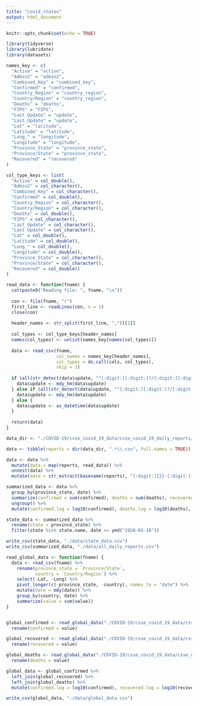 ```yaml
---
title: "covid_states"
output: html_document
---
```


```r
knitr::opts_chunk$set(echo = TRUE)
```


```r
library(tidyverse)
library(lubridate)
library(datasets)
```

```r


names_key <- c(
  "Active" = "active",
  "Admin2" = "admin2",
  "Combined_Key" = "combined_key",
  "Confirmed" = "confirmed",
  "Country_Region" = "country_region",
  "Country/Region" = "country_region",
  "Deaths" = "deaths",
  "FIPS" = "FIPS",
  "Last Update" = "update",
  "Last_Update" = "update",
  "Lat" = "latitude",
  "Latitude" = "latitude",
  "Long_" = "longitude",
  "Longitude" = "longitude",
  "Province_State" = "province_state",
  "Province/State" = "province_state",
  "Recovered" = "recovered"
)

col_type_keys <- list(
  "Active" = col_double(),
  "Admin2" = col_character(),
  "Combined_Key" = col_character(),
  "Confirmed" = col_double(),
  "Country_Region" = col_character(),
  "Country/Region" = col_character(),
  "Deaths" = col_double(),
  "FIPS" = col_character(),
  "Last_Update" = col_character(),
  "Last Update" = col_character(),
  "Lat" = col_double(),
  "Latitude" = col_double(),
  "Long_" = col_double(),
  "Longitude" = col_double(),
  "Province_State" = col_character(),
  "Province/State" = col_character(),
  "Recovered" = col_double()
)

read_data <- function(fname) {
  cat(paste0("Reading file: ", fname, "\n"))
  
  con <- file(fname, "r")
  first_line <- readLines(con, n = 1)
  close(con)
  
  header_names <- str_split(first_line, ",")[[1]]
  
  col_types <- col_type_keys[header_names]
  names(col_types) <- unlist(names_key[names(col_types)])
  
  data <- read_csv(fname, 
                   col_names = names_key[header_names], 
                   col_types = do.call(cols, col_types),
                   skip = 1)
  
  if (all(str_detect(data$update, "^[:digit:][:digit:]?/[:digit:][:digit:]?/[:digit:]{2} [:digit:][:digit:]?:[:digit:]{2}$"))) {
    data$update <- mdy_hm(data$update)
  } else if (all(str_detect(data$update, "^[:digit:][:digit:]?/[:digit:][:digit:]?/[:digit:]{4} [:digit:][:digit:]?:[:digit:]{2}$"))) {
    data$update <- mdy_hm(data$update)
  } else {
    data$update <- as_datetime(data$update)
  }
  
  return(data)
}
```

```r
data_dir <- "./COVID-19/csse_covid_19_data/csse_covid_19_daily_reports/"

data <- tibble(reports = dir(data_dir, ".*\\.csv", full.names = TRUE))

data <- data %>%
  mutate(data = map(reports, read_data)) %>%
  unnest(data) %>%
  mutate(date = str_extract(basename(reports), "[:digit:]{2}-[:digit:]{2}-[:digit:]{4}") %>% mdy())

summarized_data <- data %>%
  group_by(province_state, date) %>%
  summarize(confirmed = sum(confirmed), deaths = sum(deaths), recovered = sum(recovered)) %>%
  ungroup() %>%
  mutate(confirmed.log = log10(confirmed), deaths.log = log10(deaths), recovered = log10(recovered))

state_data <- summarized_data %>%
  rename(state = province_state) %>%
  filter(state %in% state.name, date >= ymd("2020-03-10"))

write_csv(state_data, "./data/state_data.csv")
write_csv(summarized_data, "./data/all_daily_reports.csv")
```

```r
read_global_data <- function(fname) {
  data <- read_csv(fname) %>%
    rename(province_state = `Province/State`,
           country = `Country/Region`) %>%
    select(-Lat, -Long) %>%
    pivot_longer(c(-province_state, -country), names_to = "date") %>%
    mutate(date = mdy(date)) %>%
    group_by(country, date) %>%
    summarize(value = sum(value))
}


global_confirmed <- read_global_data("./COVID-19/csse_covid_19_data/csse_covid_19_time_series/time_series_covid19_confirmed_global.csv") %>%
  rename(confirmed = value)

global_recovered <- read_global_data("./COVID-19/csse_covid_19_data/csse_covid_19_time_series/time_series_covid19_recovered_global.csv") %>%
  rename(recovered = value)

global_deaths <- read_global_data("./COVID-19/csse_covid_19_data/csse_covid_19_time_series/time_series_covid19_deaths_global.csv") %>%
  rename(deaths = value)

global_data <- global_confirmed %>%
  left_join(global_recovered) %>%
  left_join(global_deaths) %>%
  mutate(confirmed.log = log10(confirmed), recovered.log = log10(recovered), deaths.log = log10(deaths))

write_csv(global_data, "./data/global_data.csv")
```


